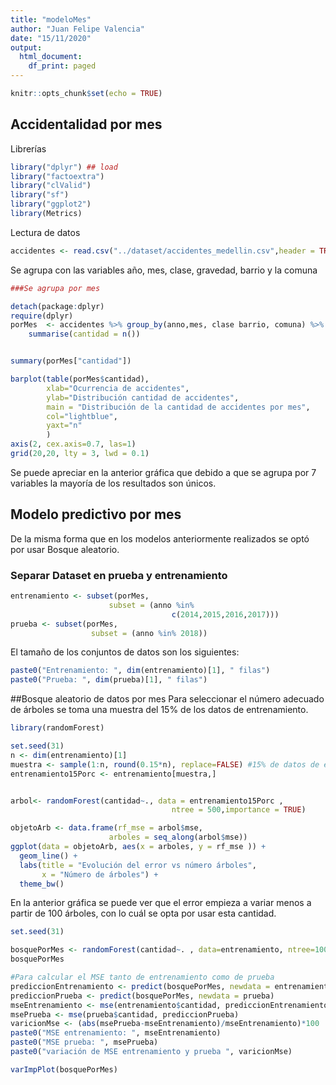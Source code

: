 ```yaml
---
title: "modeloMes"
author: "Juan Felipe Valencia"
date: "15/11/2020"
output:
  html_document:
    df_print: paged
---
```


```r
knitr::opts_chunk$set(echo = TRUE)
```

## Accidentalidad por mes
Librerías

```r
library("dplyr") ## load
library("factoextra")
library("clValid")
library("sf")
library("ggplot2")
library(Metrics)

```

Lectura de datos

```r
accidentes <- read.csv("../dataset/accidentes_medellin.csv",header = TRUE,encoding='UTF-8')

```


Se agrupa con las variables año, mes, clase, gravedad, barrio y la comuna
```r
###Se agrupa por mes

detach(package:dplyr)
require(dplyr)
porMes  <- accidentes %>% group_by(anno,mes, clase barrio, comuna) %>%
    summarise(cantidad = n())



```
```r
summary(porMes["cantidad"])
```

```r
barplot(table(porMes$cantidad), 
        xlab="Ocurrencia de accidentes",
        ylab="Distribución cantidad de accidentes",
        main = "Distribución de la cantidad de accidentes por mes",
        col="lightblue",
        yaxt="n"
        )
axis(2, cex.axis=0.7, las=1)
grid(20,20, lty = 3, lwd = 0.1)
```
Se puede apreciar en la anterior gráfica que debido a que se agrupa por 7 variables la mayoría de los resultados son únicos.

## Modelo predictivo por mes 
De la misma forma que en los modelos anteriormente realizados se optó por usar Bosque aleatorio.

### Separar Dataset en prueba y entrenamiento

```r
entrenamiento <- subset(porMes, 
                      subset = (anno %in% 
                                    c(2014,2015,2016,2017)))
prueba <- subset(porMes, 
                  subset = (anno %in% 2018))
```
El tamaño de los conjuntos de datos son los siguientes:

```r
paste0("Entrenamiento: ", dim(entrenamiento)[1], " filas")
paste0("Prueba: ", dim(prueba)[1], " filas")
```
##Bosque aleatorio de datos por mes
Para seleccionar el número adecuado de árboles se toma una muestra del 15% de los datos de entrenamiento. 


```r
library(randomForest)

set.seed(31)
n <- dim(entrenamiento)[1]
muestra <- sample(1:n, round(0.15*n), replace=FALSE) #15% de datos de entrenamiento
entrenamiento15Porc <- entrenamiento[muestra,]


arbol<- randomForest(cantidad~., data = entrenamiento15Porc ,
                                    ntree = 500,importance = TRUE)

objetoArb <- data.frame(rf_mse = arbol$mse,
                      arboles = seq_along(arbol$mse))
ggplot(data = objetoArb, aes(x = arboles, y = rf_mse )) +
  geom_line() +
  labs(title = "Evolución del error vs número árboles",
       x = "Número de árboles") +
  theme_bw()
```
En la anterior gráfica se puede ver que el error empieza a variar menos a partir de 100 árboles, con lo cuál se opta por usar esta cantidad.

```r
set.seed(31)

bosquePorMes <- randomForest(cantidad~. , data=entrenamiento, ntree=100)
bosquePorMes
```

```r
#Para calcular el MSE tanto de entrenamiento como de prueba
prediccionEntrenamiento <- predict(bosquePorMes, newdata = entrenamiento)
prediccionPrueba <- predict(bosquePorMes, newdata = prueba)
mseEntrenamiento <- mse(entrenamiento$cantidad, prediccionEntrenamiento)
msePrueba <- mse(prueba$cantidad, prediccionPrueba)
varicionMse <- (abs(msePrueba-mseEntrenamiento)/mseEntrenamiento)*100
paste0("MSE entrenamiento: ", mseEntrenamiento)
paste0("MSE prueba: ", msePrueba)
paste0("variación de MSE entrenamiento y prueba ", varicionMse)
```

```r
varImpPlot(bosquePorMes)
```